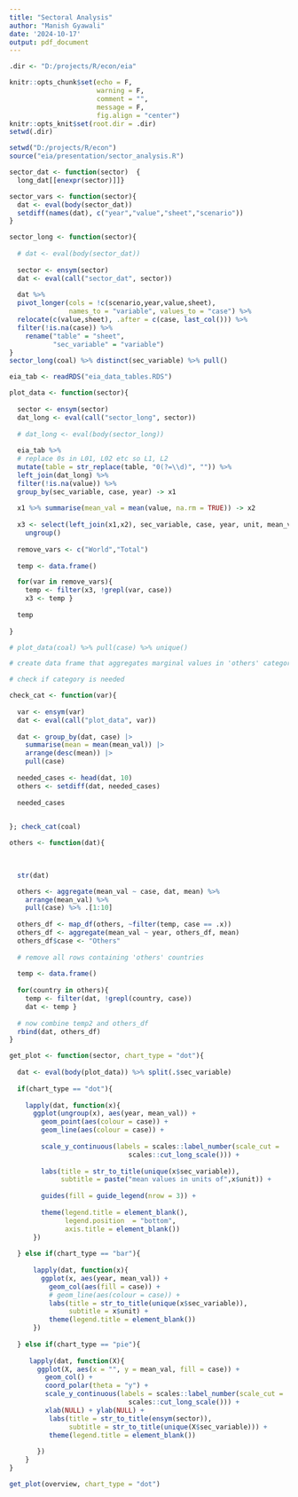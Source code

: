 ```yaml
---
title: "Sectoral Analysis"
author: "Manish Gyawali"
date: '2024-10-17'
output: pdf_document
---
```


```r

.dir <- "D:/projects/R/econ/eia"

knitr::opts_chunk$set(echo = F, 
                      warning = F, 
                      comment = "", 
                      message = F,
                      fig.align = "center")
knitr::opts_knit$set(root.dir = .dir)
setwd(.dir)

```

```r
setwd("D:/projects/R/econ")
source("eia/presentation/sector_analysis.R")
```

```r

sector_dat <- function(sector)  {
  long_dat[[enexpr(sector)]]}
```

```r
sector_vars <- function(sector){
  dat <- eval(body(sector_dat))
  setdiff(names(dat), c("year","value","sheet","scenario"))
}
```

```r

sector_long <- function(sector){
  
  # dat <- eval(body(sector_dat))
  
  sector <- ensym(sector)
  dat <- eval(call("sector_dat", sector))
  
  dat %>%
  pivot_longer(cols = !c(scenario,year,value,sheet),
               names_to = "variable", values_to = "case") %>%
  relocate(c(value,sheet), .after = c(case, last_col())) %>%
  filter(!is.na(case)) %>%
    rename("table" = "sheet",
           "sec_variable" = "variable")
}
sector_long(coal) %>% distinct(sec_variable) %>% pull()

```

```r

eia_tab <- readRDS("eia_data_tables.RDS")

plot_data <- function(sector){
  
  sector <- ensym(sector)
  dat_long <- eval(call("sector_long", sector))
  
  # dat_long <- eval(body(sector_long))
  
  eia_tab %>%
  # replace 0s in L01, L02 etc so L1, L2
  mutate(table = str_replace(table, "0(?=\\d)", "")) %>%
  left_join(dat_long) %>%
  filter(!is.na(value)) %>%
  group_by(sec_variable, case, year) -> x1
  
  x1 %>% summarise(mean_val = mean(value, na.rm = TRUE)) -> x2
  
  x3 <- select(left_join(x1,x2), sec_variable, case, year, unit, mean_val) |>
    ungroup()
  
  remove_vars <- c("World","Total")
  
  temp <- data.frame()

  for(var in remove_vars){
    temp <- filter(x3, !grepl(var, case))
    x3 <- temp }
  
  temp
  
}

# plot_data(coal) %>% pull(case) %>% unique()

```

```r

# create data frame that aggregates marginal values in 'others' category

# check if category is needed

check_cat <- function(var){
  
  var <- ensym(var)
  dat <- eval(call("plot_data", var)) 
  
  dat <- group_by(dat, case) |> 
    summarise(mean = mean(mean_val)) |>
    arrange(desc(mean)) |>
    pull(case)
  
  needed_cases <- head(dat, 10)
  others <- setdiff(dat, needed_cases)
  
  needed_cases

  
}; check_cat(coal) 

```

```r
others <- function(dat){
  

  
  str(dat)

  others <- aggregate(mean_val ~ case, dat, mean) %>% 
    arrange(mean_val) %>% 
    pull(case) %>% .[1:10]
  
  others_df <- map_df(others, ~filter(temp, case == .x))
  others_df <- aggregate(mean_val ~ year, others_df, mean)
  others_df$case <- "Others"
  
  # remove all rows containing 'others' countries
  
  temp <- data.frame()
  
  for(country in others){
    temp <- filter(dat, !grepl(country, case))
    dat <- temp }
  
  # now combine temp2 and others_df
  rbind(dat, others_df)
}


```


```r

get_plot <- function(sector, chart_type = "dot"){
  
  dat <- eval(body(plot_data)) %>% split(.$sec_variable)
    
  if(chart_type == "dot"){
    
    lapply(dat, function(x){
      ggplot(ungroup(x), aes(year, mean_val)) +
        geom_point(aes(colour = case)) +
        geom_line(aes(colour = case)) +
        
        scale_y_continuous(labels = scales::label_number(scale_cut =
                              scales::cut_long_scale())) +
        
        labs(title = str_to_title(unique(x$sec_variable)),
             subtitle = paste("mean values in units of",x$unit)) +
        
        guides(fill = guide_legend(nrow = 3)) + 
      
        theme(legend.title = element_blank(),
              legend.position  = "bottom",
              axis.title = element_blank())
      })
    
  } else if(chart_type == "bar"){
     
      lapply(dat, function(x){
        ggplot(x, aes(year, mean_val)) +
          geom_col(aes(fill = case)) +
          # geom_line(aes(colour = case)) +
          labs(title = str_to_title(unique(x$sec_variable)),
               subtitle = x$unit) +
          theme(legend.title = element_blank())
      })
    
  } else if(chart_type == "pie"){
    
     lapply(dat, function(X){
       ggplot(X, aes(x = "", y = mean_val, fill = case)) + 
         geom_col() + 
         coord_polar(theta = "y") + 
         scale_y_continuous(labels = scales::label_number(scale_cut = 
                              scales::cut_long_scale())) + 
         xlab(NULL) + ylab(NULL) + 
          labs(title = str_to_title(ensym(sector)), 
               subtitle = str_to_title(unique(X$sec_variable))) +
          theme(legend.title = element_blank()) 
         
       })
    }
}
```


```r
get_plot(overview, chart_type = "dot")
```

